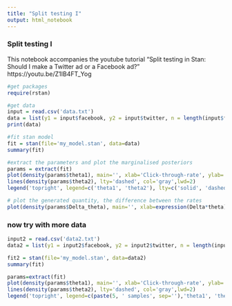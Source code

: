 ```yaml
---
title: "Split testing I"
output: html_notebook
---
```


### Split testing I
This notebook accompanies the youtube tutorial "Split testing in Stan: Should I make a Twitter ad or a Facebook ad?" https://youtu.be/Z1IB4FT_Yog

```r
#get packages 
require(rstan)
```

```r
#get data
input = read.csv('data.txt')
data = list(y1 = input$facebook, y2 = input$twitter, n = length(input$facebook))
print(data)
```

```r
#fit stan model
fit = stan(file='my_model.stan', data=data)
summary(fit)
```

```r
#extract the parameters and plot the marginalised posteriors
params = extract(fit)
plot(density(params$theta1), main='', xlab='Click-through-rate', ylab='Probability', lwd=2, xlim=c(0,0.9))
lines(density(params$theta2), lty='dashed', col='gray',lwd=2)
legend('topright', legend=c('theta1', 'theta2'), lty=c('solid', 'dashed'), col=c('black', 'gray'),lwd=2, bty='n')
```

```r
# plot the generated quantity, the difference between the rates
plot(density(params$Delta_theta), main='', xlab=expression(Delta*theta), ylab='Probability',lwd=2)
```

### now try with more data
```r
input2 = read.csv('data2.txt')
data2 = list(y1 = input2$facebook, y2 = input2$twitter, n = length(input2$facebook))
```

```r
fit2 = stan(file='my_model.stan', data=data2)
summary(fit)
```

```r
params=extract(fit)
plot(density(params$theta1), main='', xlab='Click-through-rate', ylab='Probability', lwd=2, xlim=c(0,0.9), ylim=c(0,8.2))
lines(density(params$theta2), lty='dashed', col='gray',lwd=2)
legend('topright', legend=c(paste(5, ' samples', sep=''),'theta1', 'theta2'), lty=c('solid','solid', 'dashed'), col=c('white', 'black', 'gray'),lwd=2, bty='n')
```

